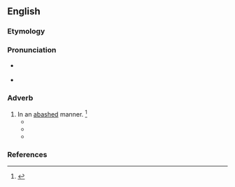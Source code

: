 ==English==

===Etymology===
{{suffix|abashed|ly|lang=en}}

===Pronunciation===
* {{a|RP}} {{IPA|/əˈbæʃ.ɪd.li/|lang=en}}
* {{a|GenAm}} {{IPA|/əˈbæʃ.ɪd.li/|lang=en}}

===Adverb===
{{en-adv}}

# In an [[abashed]] manner. {{defdate|Early 19<sup>th</sup> century.}}<ref>{{R:SOED5|page=2}}</ref>
#* {{quote-book|title=The Private Memoirs and Confessions of a Justified Sinner| page=36| url=https://books.google.com/books?id=jAs9AAAAcAAJ| author=James Hogg| year=1824| passage=George, at length, came forward '''abashedly''' toward him, and said,&nbsp;— "I have been greatly to blame, Robert, and am very sorry for what I have done.}}
#* {{quote-book|title=I Wonder as I Wander: An Autobiographical Journey| page=156| year=1956|  url=https://books.google.com/books?isbn=1466894881| author={{w|Langston Hughes}}| passage=meanwhile, no cash. Finally, Nichan asked me '''abashedly''' if perhaps I would lend him a few hundred rubles.}}
#* {{quote-journal| title=The Banality of the Eichmann Trial| journal=Tablet Magazine| date=Oct 8, 2018| passage=At the punchline, Moshe snorts in laughter, then '''abashedly''' suppresses the smile. Does a self-deprecating sense of humor—a comedic trope owned by the Jews—make the Nazi more human?}}

===References===
<references/>
